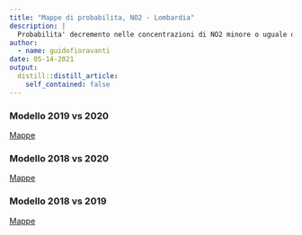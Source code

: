 ```yaml
---
title: "Mappe di probabilita, NO2 - Lombardia"
description: |
  Probabilita' decremento nelle concentrazioni di NO2 minore o uguale di -0.3
author:
  - name: guidofioravanti
date: 05-14-2021
output:
  distill::distill_article:
    self_contained: false
---
```



### Modello 2019 vs 2020

[Mappe](./mappe_probabilita_1920.html)


### Modello 2018 vs 2020

[Mappe](./mappe_probabilita_1820.html)

### Modello 2018 vs 2019

[Mappe](./mappe_probabilita_1819.html)

